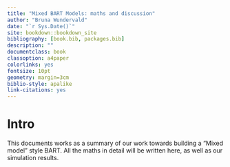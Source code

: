```yaml
--- 
title: "Mixed BART Models: maths and discussion" 
author: "Bruna Wundervald"
date: "`r Sys.Date()`"
site: bookdown::bookdown_site
bibliography: [book.bib, packages.bib]
description: ""
documentclass: book
classoption: a4paper
colorlinks: yes
fontsize: 10pt
geometry: margin=3cm
biblio-style: apalike
link-citations: yes
---
```


# Intro

This documents works as a summary of our work towards building a 
"Mixed model" style BART. All the maths in detail will be written 
here, as well as our simulation results. 

